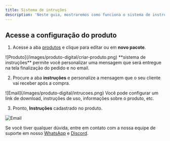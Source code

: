 ```yaml
---
title: Sistema de intruções
description: 'Neste guia, mostraremos como funciona o sistema de instruções.'
---
```


## Acesse a configuração do produto

1. Acesse a aba [produtos](https://app.centralcart.com.br/packages) e clique para editar ou em **novo pacote**.
<Frame>
  ![Produto](/images/produto-digital/criar-produto.png)
</Frame>

<Note> 
**sistema de instruções** permite você personalizar uma mensagem que será entregue na tela finalização do pedido e no email.
</Note>

2. Procure a aba **instruções** e personalize a mensagem que o seu cliente vai receber após a compra. 
<Frame>
  ![Email](/images/produto-digital/intrucoes.png)
</Frame>

<Info>
Você pode configurar um link de download, instruções de uso, informações sobre o produto, etc.
</Info>

3. Pronto, **Instruções** cadastrado no produto. 
<Frame>

  ![Email](/images/produto-digital/pedido-concluido.png)
</Frame>

<Check>Se você tiver qualquer dúvida, entre em contato com a nossa equipe de suporte
em nosso [WhatsApp](https://api.whatsapp.com/send/?phone=5515992647447&text=Ol%C3%A1%2C+tenho+d%C3%BAvidas+sobre+a+CentralCart&type=phone_number&app_absent=0) 
e [Discord](https://centralcart.com.br/discord).</Check>
